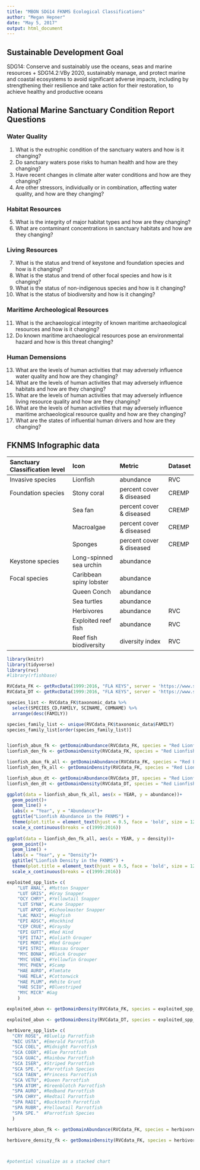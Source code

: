 ```yaml
---
title: "MBON SDG14 FKNMS Ecological Classifications"
author: "Megan Hepner"
date: "May 5, 2017"
output: html_document
---
```


## Sustainable Development Goal 

SDG14: Conserve and sustainably use the oceans, seas and marine resources
    + SDG14.2:VBy 2020, sustainably manage, and protect marine and coastal ecosystems to avoid significant adverse impacts, including by strengthening their resilience and take action for their restoration, to achieve healthy and productive oceans

## National Marine Sanctuary Condition Report Questions 

### Water Quality 
1. What is the eutrophic condition of the sanctuary waters and how is it changing?
2. Do sanctuary waters pose risks to human health and how are they changing?
3. Have recent changes in climate alter water conditions and how are they changing?
4. Are other stressors, individually or in combination, affecting water quality, and how are they changing?

### Habitat Resources 
5. What is the integrity of major habitat types and how are they changing?
6. What are contaminant concentrations in sanctuary habitats and how are they changing?

### Living Resources 
7. What is the status and trend of keystone and foundation species and how is it changing?
8. What is the status and trend of other focal species and how is it changing?
9. What is the status of non-indigenous species and how is it changing?
10. What is the status of biodiversity and how is it changing?

### Maritime Archeological Resources  
11. What is the archaeological integrity of known maritime archaeological resources and how is it changing? 
12. Do known maritime archaeological resources pose an environmental hazard and how is this threat changing?

### Human Demensions 
13. What are the levels of human activities that may adversely influence water quality and how are they changing? 
14. What are the levels of human activities that may adversely influence habitats and how are they changing?
15. What are the levels of human activities that may adversely influence living resource quality and how are they changing? 
16. What are the levels of human activities that may adversely influence maritime archaeological resource quality and how are they changing?
17. What are the states of influential human drivers and how are they changing?


## FKNMS Infographic data 

| Sanctuary Classification level | Icon                   | Metric                  | Dataset |  
|:-------------------------------|:-----------------------|:------------------------|:--------|
| Invasive species               | Lionfish               | abundance               | RVC     |
| Foundation species             | Stony coral            | percent cover & diseased| CREMP   |
|                                | Sea fan                | percent cover & diseased| CREMP   |
|                                | Macroalgae             | percent cover & diseased| CREMP   |             
|                                | Sponges                | percent cover & diseased| CREMP   |             
| Keystone species               | Long-spinned sea urchin| abundance               |         |
| Focal species                  | Caribbean spiny lobster| abundance               |         |
|                                | Queen Conch            | abundance               |         |
|                                | Sea turtles            | abundance               |         |
|                                | Herbivores             | abundance               | RVC     |
|                                | Exploited reef fish    | abundance               | RVC     |
|                                | Reef fish biodiversity | diversity index         | RVC     |


    
```r

library(knitr)
library(tidyverse)
library(rvc)
#library(rfishbase)

```

```r

RVCdata_FK <- getRvcData(1999:2016, "FLA KEYS", server = 'https://www.sefsc.noaa.gov/rvc_analysis20/')
RVCdata_DT <- getRvcData(1999:2016, "FLA KEYS", server = 'https://www.sefsc.noaa.gov/rvc_analysis20/')

species_list <- RVCdata_FK$taxonomic_data %>%
  select(SPECIES_CD,FAMILY, SCINAME, COMNAME) %>%
  arrange(desc(FAMILY))

species_family_list <- unique(RVCdata_FK$taxonomic_data$FAMILY)
species_family_list[order(species_family_list)]



```

```r

lionfish_abun_fk <- getDomainAbundance(RVCdata_FK, species = "Red Lionfish", merge_protected = F) 
lionfish_den_fk <- getDomainDensity(RVCdata_FK, species = "Red Lionfish", merge_protected = F) 

lionfish_abun_fk_all <- getDomainAbundance(RVCdata_FK, species = "Red Lionfish")
lionfish_den_fk_all <- getDomainDensity(RVCdata_FK, species = "Red Lionfish") 

lionfish_abun_dt <- getDomainAbundance(RVCdata_DT, species = "Red Lionfish", merge_protected = F) 
lionfish_den_dt <- getDomainDensity(RVCdata_DT, species = "Red Lionfish", merge_protected = F)

ggplot(data = lionfish_abun_fk_all, aes(x = YEAR, y = abundance))+
  geom_point()+
  geom_line() +
  labs(x = "Year", y = "Abundance")+
  ggtitle("Lionfish Abundance in the FKNMS") +
  theme(plot.title = element_text(hjust = 0.5, face = 'bold', size = 12))+
  scale_x_continuous(breaks = c(1999:2016)) 
  
ggplot(data = lionfish_den_fk_all, aes(x = YEAR, y = density))+
  geom_point()+
  geom_line() +
  labs(x = "Year", y = "Density")+
  ggtitle("Lionfish Density in the FKNMS") +
  theme(plot.title = element_text(hjust = 0.5, face = 'bold', size = 12))+
  scale_x_continuous(breaks = c(1999:2016)) 

```

```r

exploited_spp_list= c(
    "LUT ANAL", #Mutton Snapper
    "LUT GRIS", #Gray Snapper        
    "OCY CHRY", #Yellowtail Snapper 
    "LUT SYNA", #Lane Snapper
    "LUT APOD", #Schoolmaster Snapper 
    "LAC MAXI", #Hogfish
    "EPI ADSC", #Rockhind
    "CEP CRUE", #Graysby
    "EPI GUTT", #Red Hind
    "EPI ITAJ", #Goliath Grouper 
    "EPI MORI", #Red Grouper
    "EPI STRI", #Nassau Grouper 
    "MYC BONA", #Black Grouper
    "MYC VENE", #Yellowfin Grouper
    "MYC PHEN", #Scamp
    "HAE AURO", #Tomtate
    "HAE MELA", #Cottonwick
    "HAE PLUM", #White Grunt
    "HAE SCIU", #Bluestriped 
    "MYC MICR" #Gag 
    )

exploited_abun <- getDomainDensity(RVCdata_FK, species = exploited_spp_list, merge_protected = F)

exploited_abun <- getDomainDensity(RVCdata_DT, species = exploited_spp_list, merge_protected = F)

```

```r

herbivore_spp_list= c(
  "CRY ROSE", #Bluelip Parrotfish
  "NIC USTA", #Emerald Parrotfish
  "SCA COEL", #Midnight Parrotfish
  "SCA COER", #Blue Parrotfish
  "SCA GUAC", #Rainbow Parrotfish
  "SCA ISER", #Striped Parrotfish
  "SCA SPE.", #Parrotfish Species
  "SCA TAEN", #Princess Parrotfish
  "SCA VETU", #Queen Parrotfish
  "SPA ATOM", #Greenblotch Parrotfish
  "SPA AURO", #Redband Parrotfish
  "SPA CHRY", #Redtail Parrotfish
  "SPA RADI", #Bucktooth Parrotfish
  "SPA RUBR", #Yellowtail Parrotfish
  "SPA SPE."  #Parrotfish Species
  ) 

herbivore_abun_fk <- getDomainAbundance(RVCdata_FK, species = herbivore_spp_list)

herbivore_density_fk <- getDomainDensity(RVCdata_FK, species = herbivore_spp_list)
  
```

```r

```

```r
#potential visualize as a stacked chart 

```